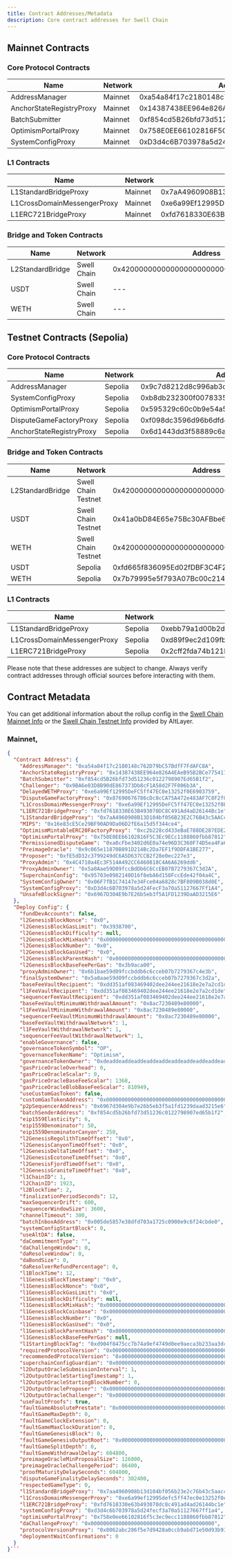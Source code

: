 ```yaml
---
title: Contract Addresses/Metadata
description: Core contract addresses for Swell Chain
---
```


## Mainnet Contracts

### Core Protocol Contracts

| Name | Network | Address |
|------|---------|----------|
| AddressManager | Mainnet | 0xa54a84f17c2180148c762D79bC57BdfF7FdAFC8A |
| AnchorStateRegistryProxy | Mainnet | 0x14387438EE964e826A4EAeB95B2BCe7754174dD1 |
| BatchSubmitter | Mainnet | 0xf854cd5B26bfd73d51236c0122798907Ed65B1f2 |
| OptimismPortalProxy | Mainnet | 0x758E0EE66102816F5C3Ec9ECc1188860fbb87812 |
| SystemConfigProxy | Mainnet | 0xD3d4c6B703978a5d24FecF3a70a51127667Ff1A4 |

### L1 Contracts

| Name | Network | Address |
|------|---------|----------|
| L1StandardBridgeProxy | Mainnet | 0x7aA4960908B13D104bf056B23E2C76B43c5AACc8 |
| L1CrossDomainMessengerProxy | Mainnet | 0xe6a99Ef12995DeFC5ff47EC0e13252f0E6903759 |
| L1ERC721BridgeProxy | Mainnet | 0xfd7618330E63B493070DC8C491Ad4aD26144Bc1e |

### Bridge and Token Contracts

| Name | Network | Address |
|------|---------|----------|
| L2StandardBridge | Swell Chain | 0x4200000000000000000000000000000000000010 |
| USDT | Swell Chain | --- |
| WETH | Swell Chain | --- |

## Testnet Contracts (Sepolia)

### Core Protocol Contracts

| Name | Network | Address |
|------|---------|----------|
| AddressManager | Sepolia | 0x9c7d8212d8c996ab3c849bf4d6d5cc0a597a5ce5 |
| SystemConfigProxy | Sepolia | 0xb8db232300f007833592befd46e141c6ad3558ec |
| OptimismPortalProxy | Sepolia | 0x595329c60c0b9e54a5246e98fb0fa7fcfd454f64 |
| DisputeGameFactoryProxy | Sepolia | 0xf098dc3596d96b6dfd43fde6066551449242fc15 |
| AnchorStateRegistryProxy | Sepolia | 0x6d1443dd3f58889c6a8de51e74b5fca9c7116513 |

### Bridge and Token Contracts

| Name | Network | Address |
|------|---------|----------|
| L2StandardBridge | Swell Chain Testnet | 0x4200000000000000000000000000000000000010 |
| USDT | Swell Chain Testnet | 0x41a0bD84E65e75Bc30AFBbe6ea142eBBcc347542 |
| WETH | Swell Chain Testnet | 0x4200000000000000000000000000000000000006 |
| USDT | Sepolia | 0xfd665f836095Ed02fDBF3C4F24174D70DFD6b69c |
| WETH | Sepolia | 0x7b79995e5f793A07Bc00c21412e50Ecae098E7f9 |


### L1 Contracts

| Name | Network | Address |
|------|---------|----------|
| L1StandardBridgeProxy | Sepolia | 0xebb79a1d00b2d489f53adee985a2ded2a3553f22 |
| L1CrossDomainMessengerProxy | Sepolia | 0xd89f9ec2d109fb5f978a3b5b846d6aa1959872fb |
| L1ERC721BridgeProxy | Sepolia | 0x2cff2fda74b121b7d6371c740d5166f47a93d45c |

Please note that these addresses are subject to change. Always verify contract addresses through official sources before interacting with them.

## Contract Metadata

You can get additional information about the rollup config in the [Swell Chain Mainnet Info](https://rollup-info.altlayer.io/news-school-enough/swell_mainnet) or the [Swell Chain Testnet Info](https://rollup-info.altlayer.io/bacon-look-analyst/swell_testnet) provided by AltLayer.

### Mainnet,

```json title="ContractMetadata.json"
{
  "Contract Address": {
    "AddressManager": "0xa54a84f17c2180148c762D79bC57BdfF7FdAFC8A",
    "AnchorStateRegistryProxy": "0x14387438EE964e826A4EAeB95B2BCe7754174dD1",
    "BatchSubmitter": "0xf854cd5B26bfd73d51236c0122798907Ed65B1f2",
    "Challenger": "0x9BA6e03D8B90dE867373Db8cF1A58d2F7F006b3A",
    "DelayedWETHProxy": "0xe6a99Ef12995DeFC5ff47EC0e13252f0E6903759",
    "DisputeGameFactoryProxy": "0x87690676786cDc8cCA75A472e483AF7C8F2f0F57",
    "L1CrossDomainMessengerProxy": "0xe6a99Ef12995DeFC5ff47EC0e13252f0E6903759",
    "L1ERC721BridgeProxy": "0xfd7618330E63B493070DC8C491Ad4aD26144Bc1e",
    "L1StandardBridgeProxy": "0x7aA4960908B13D104bf056B23E2C76B43c5AACc8",
    "MIPS": "0x16e83cE5Ce29BF90AD9Da06D2fE6a15d5f344ce4",
    "OptimismMintableERC20FactoryProxy": "0xc2b228cd433eBaE788DE287EDE2abE55B3F3F603",
    "OptimismPortalProxy": "0x758E0EE66102816F5C3Ec9ECc1188860fbb87812",
    "PermissionedDisputeGame": "0xa0cFbe3402d6E0a74e96D3C360F74D5ea4Fa6893",
    "PreimageOracle": "0x9c065e11870B891D214Bc2Da7EF1f9DDFA1BE277",
    "Proposer": "0xfE5dD32c3799249dC6A5D637CCB2f28e0ec227e3",
    "ProxyAdmin": "0x4C4710a4Ec3F514A492CC6460818C4A6A6269dd6",
    "ProxyAdminOwner": "0x5a0Aae59D09fccBdDb6C6CcEB07B7279367C3d2A",
    "SuperchainConfig": "0x95703e0982140D16f8ebA6d158FccEde42f04a4C",
    "SystemConfigOwner": "0x06F7fB1C74147e34Fce04a6828c7BF809B038d0E",
    "SystemConfigProxy": "0xD3d4c6B703978a5d24FecF3a70a51127667Ff1A4",
    "UnsafeBlockSigner": "0x6967D304E9b7E26b5eb3f5A1FD1239DaAD3215E6"
  },
  "Deploy Config": {
    "fundDevAccounts": false,
    "l2GenesisBlockNonce": "0x0",
    "l2GenesisBlockGasLimit": "0x3938700",
    "l2GenesisBlockDifficulty": null,
    "l2GenesisBlockMixHash": "0x0000000000000000000000000000000000000000000000000000000000000000",
    "l2GenesisBlockNumber": "0x0",
    "l2GenesisBlockGasUsed": "0x0",
    "l2GenesisBlockParentHash": "0x0000000000000000000000000000000000000000000000000000000000000000",
    "l2GenesisBlockBaseFeePerGas": "0x3b9aca00",
    "proxyAdminOwner": "0x6b1bae59d09fccbddb6c6cceb07b7279367c4e3b",
    "finalSystemOwner": "0x5a0aae59d09fccbddb6c6cceb07b7279367c3d2a",
    "baseFeeVaultRecipient": "0xdd351af083469402dee244ee21618e2e7a2cd1de",
    "l1FeeVaultRecipient": "0xdd351af083469402dee244ee21618e2e7a2cd1de",
    "sequencerFeeVaultRecipient": "0xdd351af083469402dee244ee21618e2e7a2cd1de",
    "baseFeeVaultMinimumWithdrawalAmount": "0x8ac7230489e80000",
    "l1FeeVaultMinimumWithdrawalAmount": "0x8ac7230489e80000",
    "sequencerFeeVaultMinimumWithdrawalAmount": "0x8ac7230489e80000",
    "baseFeeVaultWithdrawalNetwork": 1,
    "l1FeeVaultWithdrawalNetwork": 1,
    "sequencerFeeVaultWithdrawalNetwork": 1,
    "enableGovernance": false,
    "governanceTokenSymbol": "OP",
    "governanceTokenName": "Optimism",
    "governanceTokenOwner": "0xdeaddeaddeaddeaddeaddeaddeaddeaddeaddead",
    "gasPriceOracleOverhead": 0,
    "gasPriceOracleScalar": 0,
    "gasPriceOracleBaseFeeScalar": 1368,
    "gasPriceOracleBlobBaseFeeScalar": 810949,
    "useCustomGasToken": false,
    "customGasTokenAddress": "0x0000000000000000000000000000000000000000",
    "p2pSequencerAddress": "0x6967d304e9b7e26b5eb3f5a1fd1239daad3215e6",
    "batchSenderAddress": "0xf854cd5b26bfd73d51236c0122798907ed65b1f2",
    "eip1559Elasticity": 6,
    "eip1559Denominator": 50,
    "eip1559DenominatorCanyon": 250,
    "l2GenesisRegolithTimeOffset": "0x0",
    "l2GenesisCanyonTimeOffset": "0x0",
    "l2GenesisDeltaTimeOffset": "0x0",
    "l2GenesisEcotoneTimeOffset": "0x0",
    "l2GenesisFjordTimeOffset": "0x0",
    "l2GenesisGraniteTimeOffset": "0x0",
    "l1ChainID": 1,
    "l2ChainID": 1923,
    "l2BlockTime": 2,
    "finalizationPeriodSeconds": 12,
    "maxSequencerDrift": 600,
    "sequencerWindowSize": 3600,
    "channelTimeout": 300,
    "batchInboxAddress": "0x005de5857e38dfd703a1725c0900e9c6f24cbde0",
    "systemConfigStartBlock": 0,
    "useAltDA": false,
    "daCommitmentType": "",
    "daChallengeWindow": 0,
    "daResolveWindow": 0,
    "daBondSize": 0,
    "daResolverRefundPercentage": 0,
    "l1BlockTime": 12,
    "l1GenesisBlockTimestamp": "0x0",
    "l1GenesisBlockNonce": "0x0",
    "l1GenesisBlockGasLimit": "0x0",
    "l1GenesisBlockDifficulty": null,
    "l1GenesisBlockMixHash": "0x0000000000000000000000000000000000000000000000000000000000000000",
    "l1GenesisBlockCoinbase": "0x0000000000000000000000000000000000000000",
    "l1GenesisBlockNumber": "0x0",
    "l1GenesisBlockGasUsed": "0x0",
    "l1GenesisBlockParentHash": "0x0000000000000000000000000000000000000000000000000000000000000000",
    "l1GenesisBlockBaseFeePerGas": null,
    "l1StartingBlockTag": "0xd904f8475cc7b74a9ef4749d0ee9aeca3b233aa3dc143667e8a20ffe43789a26",
    "requiredProtocolVersion": "0x0000000000000000000000000000000000000000000000000000000000000000",
    "recommendedProtocolVersion": "0x0000000000000000000000000000000000000000000000000000000000000000",
    "superchainConfigGuardian": "0x0000000000000000000000000000000000000001",
    "l2OutputOracleSubmissionInterval": 1,
    "l2OutputOracleStartingTimestamp": 1,
    "l2OutputOracleStartingBlockNumber": 0,
    "l2OutputOracleProposer": "0x0000000000000000000000000000000000000001",
    "l2OutputOracleChallenger": "0x0000000000000000000000000000000000000001",
    "useFaultProofs": true,
    "faultGameAbsolutePrestate": "0x0000000000000000000000000000000000000000000000000000000000000000",
    "faultGameMaxDepth": 0,
    "faultGameClockExtension": 0,
    "faultGameMaxClockDuration": 0,
    "faultGameGenesisBlock": 0,
    "faultGameGenesisOutputRoot": "0x0000000000000000000000000000000000000000000000000000000000000000",
    "faultGameSplitDepth": 0,
    "faultGameWithdrawalDelay": 604800,
    "preimageOracleMinProposalSize": 126000,
    "preimageOracleChallengePeriod": 86400,
    "proofMaturityDelaySeconds": 604800,
    "disputeGameFinalityDelaySeconds": 302400,
    "respectedGameType": 0,
    "l1StandardBridgeProxy": "0x7aa4960908b13d104bf056b23e2c76b43c5aacc8",
    "l1CrossDomainMessengerProxy": "0xe6a99ef12995defc5ff47ec0e13252f0e6903759",
    "l1ERC721BridgeProxy": "0xfd7618330e63b493070dc8c491ad4ad26144bc1e",
    "systemConfigProxy": "0xd3d4c6b703978a5d24fecf3a70a51127667ff1a4",
    "optimismPortalProxy": "0x758e0ee66102816f5c3ec9ecc1188860fbb87812",
    "daChallengeProxy": "0x0000000000000000000000000000000000000000",
    "protocolVersionsProxy": "0x8062abc286f5e7d9428a0ccb9abd71e50d93b935",
    "deploymentWaitConfirmations": 0
  }
}```
